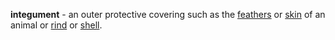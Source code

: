 <b>integument</b> - an outer protective covering such as the [[feather]]s or [[skin]] of an animal or [[rind]] or [[animal shell|shell]].